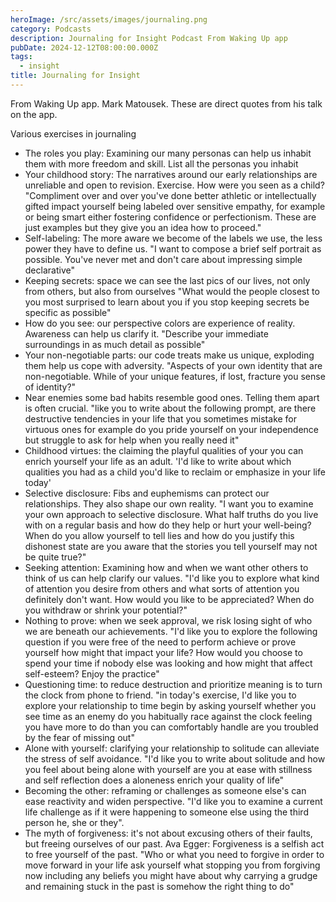 ```yaml
---
heroImage: /src/assets/images/journaling.png
category: Podcasts
description: Journaling for Insight Podcast From Waking Up app
pubDate: 2024-12-12T08:00:00.000Z
tags:
  - insight
title: Journaling for Insight
---
```


From Waking Up app. Mark Matousek. These are direct quotes from his talk on the app.

Various exercises in journaling

- The roles you play: Examining our many personas can help us inhabit them with more freedom and skill. List all the personas you inhabit
- Your childhood story: The narratives around our early relationships are unreliable and open to revision. Exercise. How were you seen as a child? "Compliment over and over you've done better athletic or intellectually gifted impact yourself being labeled over sensitive empathy, for example or being smart either fostering confidence or perfectionism. These are just examples but they give you an idea how to proceed."
- Self-labeling: The more aware we become of the labels we use, the less power they have to define us. "I want to compose a brief self portrait as possible. You've never met and don't care about impressing simple declarative"
- Keeping secrets: space we can see the last pics of our lives, not only from others, but also from ourselves "What would the people closest to you most surprised to learn about you if you stop keeping secrets be specific as possible"
- How do you see: our perspective colors are experience of reality. Awareness can help us clarify it. "Describe your immediate surroundings in as much detail as possible"
- Your non-negotiable parts: our code treats make us unique, exploding them help us cope with adversity. "Aspects of your own identity that are non-negotiable. While of your unique features, if lost, fracture you sense of identity?"
- Near enemies some bad habits resemble good ones. Telling them apart is often crucial. "like you to write about the following prompt, are there destructive tendencies in your life that you sometimes mistake for virtuous ones for example do you pride yourself on your independence but struggle to ask for help when you really need it"
- Childhood virtues: the claiming the playful qualities of your you can enrich yourself your life as an adult. 'I'd like to write about which qualities you had as a child you'd like to reclaim or emphasize in your life today'
- Selective disclosure: Fibs and euphemisms can protect our relationships. They also shape our own reality. "I want you to examine your own approach to selective disclosure. What half truths do you live with on a regular basis and how do they help or hurt your well-being? When do you allow yourself to tell lies and how do you justify this dishonest state are you aware that the stories you tell yourself may not be quite true?"
- Seeking attention: Examining how and when we want other others to think of us can help clarify our values. "I'd like you to explore what kind of attention you desire from others and what sorts of attention you definitely don't want. How would you like to be appreciated? When do you withdraw or shrink your potential?"
- Nothing to prove: when we seek approval, we risk losing sight of who we are beneath our achievements. "I'd like you to explore the following question if you were free of the need to perform achieve or prove yourself how might that impact your life? How would you choose to spend your time if nobody else was looking and how might that affect self-esteem? Enjoy the practice"
- Questioning time: to reduce destruction and prioritize meaning is to turn the clock from phone to friend. "in today's exercise, I'd like you to explore your relationship to time begin by asking yourself whether you see time as an enemy do you habitually race against the clock feeling you have more to do than you can comfortably handle are you troubled by the fear of missing out"
- Alone with yourself: clarifying your relationship to solitude can alleviate the stress of self avoidance. "I'd like you to write about solitude and how you feel about being alone with yourself are you at ease with stillness and self reflection does a aloneness enrich your quality of life"
- Becoming the other: reframing or challenges as someone else's can ease reactivity and widen perspective. "I'd like you to examine a current life challenge as if it were happening to someone else using the third person he, she or they".
- The myth of forgiveness: it's not about excusing others of their faults, but freeing ourselves of our past. Ava Egger: Forgiveness is a selfish act to free yourself of the past. "Who or what you need to forgive in order to move forward in your life ask yourself what stopping you from forgiving now including any beliefs you might have about why carrying a grudge and remaining stuck in the past is somehow the right thing to do"
